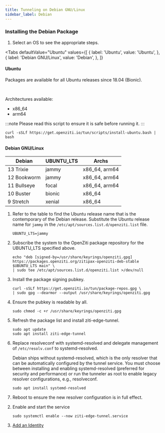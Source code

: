```yaml
---
title: Tunneling on Debian GNU/Linux
sidebar_label: Debian
---
```



### Installing the Debian Package

1. Select an OS to see the appropriate steps.

<Tabs
  defaultValue="Ubuntu"
  values={[
      { label: 'Ubuntu', value: 'Ubuntu', },
      { label: 'Debian GNU/Linux', value: 'Debian', },
  ]}
>

<TabItem value="Ubuntu">

#### Ubuntu

Packages are available for all Ubuntu releases since 18.04 (Bionic).

<br/>

Architectures available:

* x86_64
* arm64

:::note
Please read this script to ensure it is safe before running it.
:::

```text
curl -sSLf https://get.openziti.io/tun/scripts/install-ubuntu.bash | bash
```

</TabItem>

<TabItem value="Debian">

#### Debian GNU/Linux

| Debian      | UBUNTU_LTS   | Archs         |
|-------------|--------------|---------------|
| 13 Trixie   | jammy        | x86_64, arm64 |
| 12 Bookworm | jammy        | x86_64, arm64 |
| 11 Bullseye | focal        | x86_64, arm64 |
| 10 Buster   | bionic       | x86_64        |
|  9 Stretch  | xenial       | x86_64        |

1. Refer to the table to find the Ubuntu release name that is the contemporary of the Debian release. Substitute the Ubuntu release name for `jammy` in the `/etc/apt/sources.list.d/openziti.list` file.

    ```text
    UBUNTU_LTS=jammy
    ```

1. Subscribe the system to the OpenZiti package repository for the UBUNTU_LTS specified above.

    ```text
    echo "deb [signed-by=/usr/share/keyrings/openziti.gpg] https://packages.openziti.org/zitipax-openziti-deb-stable $UBUNTU_LTS main" \
    | sudo tee /etc/apt/sources.list.d/openziti.list >/dev/null
    ```

1. Install the package signing pubkey.

    ```text
    curl -sSLf https://get.openziti.io/tun/package-repos.gpg \
    | sudo gpg --dearmor --output /usr/share/keyrings/openziti.gpg
    ```

1. Ensure the pubkey is readable by all.

    ```text
    sudo chmod -c +r /usr/share/keyrings/openziti.gpg
    ```

1. Refresh the package list and install ziti-edge-tunnel.

    ```text
    sudo apt update
    sudo apt install ziti-edge-tunnel
    ```

1. Replace resolveconf with systemd-resolved and delegate management of `/etc/resolv.conf` to systemd-resolved.

    Debian ships without systemd-resolved, which is the only resolver that can be automatically configured by the tunnel service. You must choose between installing and enabling systemd-resolved (preferred for security and performance) or run the tunneler as root to enable legacy resolver configurations, e.g., resolveconf.

    ```text
    sudo apt install systemd-resolved
    ```

1. Reboot to ensure the new resolver configuration is in full effect.

</TabItem>
</Tabs>

2. Enable and start the service

    ```text
    sudo systemctl enable --now ziti-edge-tunnel.service
    ```

2. [Add an Identity](/reference/tunnelers/60-linux/index.mdx#adding-identities)
